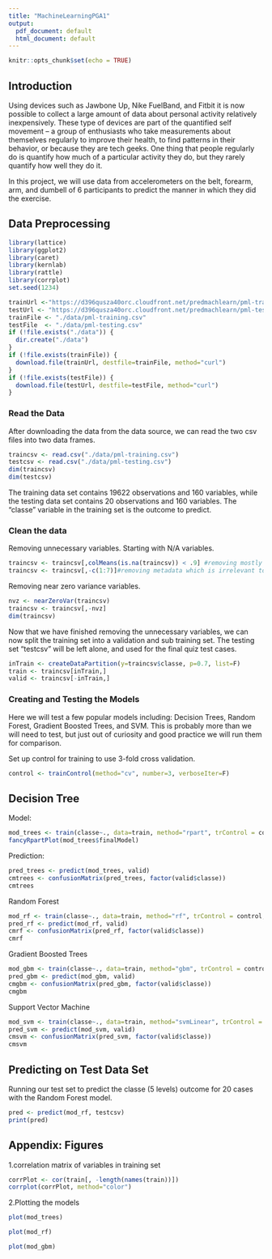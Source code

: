 ---
title: "MachineLearningPGA1"
output:
  pdf_document: default
  html_document: default
---
```{r setup, include=FALSE}
knitr::opts_chunk$set(echo = TRUE)
```

## Introduction  
Using devices such as Jawbone Up, Nike FuelBand, and Fitbit it is now possible to collect a large amount of data about personal activity relatively inexpensively. These type of devices are part of the quantified self movement – a group of enthusiasts who take measurements about themselves regularly to improve their health, to find patterns in their behavior, or because they are tech geeks. One thing that people regularly do is quantify how much of a particular activity they do, but they rarely quantify how well they do it.  

In this project, we will use data from accelerometers on the belt, forearm, arm, and dumbell of 6 participants to predict the manner in which they did the exercise.  

## Data Preprocessing  
```{r, cache = T}
library(lattice)
library(ggplot2)
library(caret)
library(kernlab)
library(rattle)
library(corrplot)
set.seed(1234)
```
```{r, cache = T}
trainUrl <-"https://d396qusza40orc.cloudfront.net/predmachlearn/pml-training.csv"
testUrl <- "https://d396qusza40orc.cloudfront.net/predmachlearn/pml-testing.csv"
trainFile <- "./data/pml-training.csv"
testFile  <- "./data/pml-testing.csv"
if (!file.exists("./data")) {
  dir.create("./data")
}
if (!file.exists(trainFile)) {
  download.file(trainUrl, destfile=trainFile, method="curl")
}
if (!file.exists(testFile)) {
  download.file(testUrl, destfile=testFile, method="curl")
}
```  
### Read the Data
After downloading the data from the data source, we can read the two csv files into two data frames.  
```{r, cache = T}
traincsv <- read.csv("./data/pml-training.csv")
testcsv <- read.csv("./data/pml-testing.csv")
dim(traincsv)
dim(testcsv)
```
The training data set contains 19622 observations and 160 variables, while the testing data set contains 20 observations and 160 variables. The "classe" variable in the training set is the outcome to predict. 

### Clean the data
Removing unnecessary variables. Starting with N/A variables.
```{r, cache = T}
traincsv <- traincsv[,colMeans(is.na(traincsv)) < .9] #removing mostly na columns
traincsv <- traincsv[,-c(1:7)]#removing metadata which is irrelevant to the outcome
```
Removing near zero variance variables.
```{r, cache = T}
nvz <- nearZeroVar(traincsv)
traincsv <- traincsv[,-nvz]
dim(traincsv)
```
Now that we have finished removing the unnecessary variables, we can now split the training set into a validation and sub training set. The testing set “testcsv” will be left alone, and used for the final quiz test cases.
```{r, cache = T}
inTrain <- createDataPartition(y=traincsv$classe, p=0.7, list=F)
train <- traincsv[inTrain,]
valid <- traincsv[-inTrain,]
```
###  Creating and Testing the Models
Here we will test a few popular models including: Decision Trees, Random Forest, Gradient Boosted Trees, and SVM. This is probably more than we will need to test, but just out of curiosity and good practice we will run them for comparison.

Set up control for training to use 3-fold cross validation.
```{r, cache = T}
control <- trainControl(method="cv", number=3, verboseIter=F)
```

## Decision Tree
 Model:
```{r, cache = T}
mod_trees <- train(classe~., data=train, method="rpart", trControl = control, tuneLength = 5)
fancyRpartPlot(mod_trees$finalModel)
```
 Prediction:
```{r, cache = T}
pred_trees <- predict(mod_trees, valid)
cmtrees <- confusionMatrix(pred_trees, factor(valid$classe))
cmtrees
```
Random Forest
```{r, cache = T}
mod_rf <- train(classe~., data=train, method="rf", trControl = control, tuneLength = 5)
pred_rf <- predict(mod_rf, valid)
cmrf <- confusionMatrix(pred_rf, factor(valid$classe))
cmrf
```

Gradient Boosted Trees
```{r, cache = T}
mod_gbm <- train(classe~., data=train, method="gbm", trControl = control, tuneLength = 5, verbose = F)
pred_gbm <- predict(mod_gbm, valid)
cmgbm <- confusionMatrix(pred_gbm, factor(valid$classe))
cmgbm
```
Support Vector Machine
```{r, cache = T}
mod_svm <- train(classe~., data=train, method="svmLinear", trControl = control, tuneLength = 5, verbose = F)
pred_svm <- predict(mod_svm, valid)
cmsvm <- confusionMatrix(pred_svm, factor(valid$classe))
cmsvm
```
## Predicting on Test Data Set
Running our test set to predict the classe (5 levels) outcome for 20 cases with the Random Forest model.
```{r, cache = T}
pred <- predict(mod_rf, testcsv)
print(pred)
```
## Appendix: Figures
1.correlation matrix of variables in training set  
```{r, cache = T}
corrPlot <- cor(train[, -length(names(train))])
corrplot(corrPlot, method="color")
```
2.Plotting the models
```{r, cache = T}
plot(mod_trees)
```
```{r, cache = T}
plot(mod_rf)
```
```{r, cache = T}
plot(mod_gbm)
```